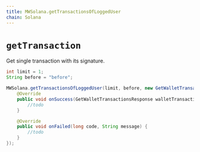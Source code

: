 ```yaml
---
title: MWSolana.getTransactionsOfLoggedUser
chain: Solana
---
```


# `getTransaction`
Get single transaction with its signature.

```java
int limit = 1;
String before = "before";

MWSolana.getTransactionsOfLoggedUser(limit, before, new GetWalletTransactionListener() {
    @Override
    public void onSuccess(GetWalletTransactionsResponse walletTransactionsResponse) {
        //todo
    }

    @Override
    public void onFailed(long code, String message) {
        //todo
    }
});
```
